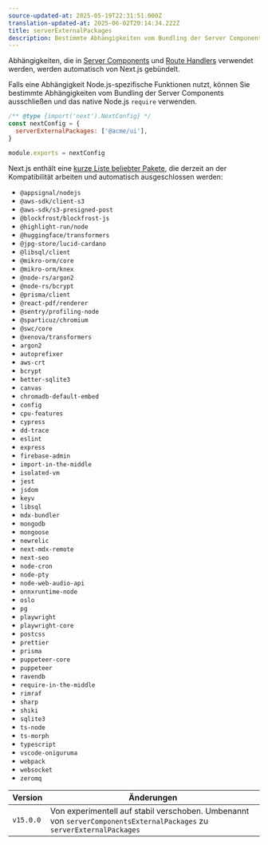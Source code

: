 ```yaml
---
source-updated-at: 2025-05-19T22:31:51.000Z
translation-updated-at: 2025-06-02T20:14:34.222Z
title: serverExternalPackages
description: Bestimmte Abhängigkeiten vom Bundling der Server Components ausschließen und das native Node.js `require` verwenden.
---
```


Abhängigkeiten, die in [Server Components](/docs/app/getting-started/server-and-client-components) und [Route Handlers](/docs/app/building-your-application/routing/route-handlers) verwendet werden, werden automatisch von Next.js gebündelt.

Falls eine Abhängigkeit Node.js-spezifische Funktionen nutzt, können Sie bestimmte Abhängigkeiten vom Bundling der Server Components ausschließen und das native Node.js `require` verwenden.

```js filename="next.config.js"
/** @type {import('next').NextConfig} */
const nextConfig = {
  serverExternalPackages: ['@acme/ui'],
}

module.exports = nextConfig
```

Next.js enthält eine [kurze Liste beliebter Pakete](https://github.com/vercel/next.js/blob/canary/packages/next/src/lib/server-external-packages.json), die derzeit an der Kompatibilität arbeiten und automatisch ausgeschlossen werden:

- `@appsignal/nodejs`
- `@aws-sdk/client-s3`
- `@aws-sdk/s3-presigned-post`
- `@blockfrost/blockfrost-js`
- `@highlight-run/node`
- `@huggingface/transformers`
- `@jpg-store/lucid-cardano`
- `@libsql/client`
- `@mikro-orm/core`
- `@mikro-orm/knex`
- `@node-rs/argon2`
- `@node-rs/bcrypt`
- `@prisma/client`
- `@react-pdf/renderer`
- `@sentry/profiling-node`
- `@sparticuz/chromium`
- `@swc/core`
- `@xenova/transformers`
- `argon2`
- `autoprefixer`
- `aws-crt`
- `bcrypt`
- `better-sqlite3`
- `canvas`
- `chromadb-default-embed`
- `config`
- `cpu-features`
- `cypress`
- `dd-trace`
- `eslint`
- `express`
- `firebase-admin`
- `import-in-the-middle`
- `isolated-vm`
- `jest`
- `jsdom`
- `keyv`
- `libsql`
- `mdx-bundler`
- `mongodb`
- `mongoose`
- `newrelic`
- `next-mdx-remote`
- `next-seo`
- `node-cron`
- `node-pty`
- `node-web-audio-api`
- `onnxruntime-node`
- `oslo`
- `pg`
- `playwright`
- `playwright-core`
- `postcss`
- `prettier`
- `prisma`
- `puppeteer-core`
- `puppeteer`
- `ravendb`
- `require-in-the-middle`
- `rimraf`
- `sharp`
- `shiki`
- `sqlite3`
- `ts-node`
- `ts-morph`
- `typescript`
- `vscode-oniguruma`
- `webpack`
- `websocket`
- `zeromq`

| Version   | Änderungen                                                                                                     |
| --------- | -------------------------------------------------------------------------------------------------------------- |
| `v15.0.0` | Von experimentell auf stabil verschoben. Umbenannt von `serverComponentsExternalPackages` zu `serverExternalPackages` |
